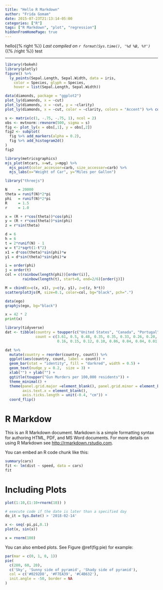 ```yaml
---
title: "Hello R Markdown"
author: "Frida Gomam"
date: 2015-07-23T21:13:14-05:00
categories: ["R"]
tags: ["R Markdown", "plot", "regression"]
hiddenFromHomePage: true
---
```

hello{{% right %}}
*Last compiled on `r format(Sys.time(), '%d %B, %Y')`*
{{% /right %}}
test

***

```r
library(rbokeh)
library(plotly)
figure() %>%
  ly_points(Sepal.Length, Sepal.Width, data = iris,
    color = Species, glyph = Species,
    hover = list(Sepal.Length, Sepal.Width))

```


```r
data(diamonds, package = "ggplot2")
plot_ly(diamonds, x = ~cut)
plot_ly(diamonds, x = ~cut, y = ~clarity)
plot_ly(diamonds, x = ~cut, color = ~clarity, colors = "Accent") %>% config(displayModeBar = F) %>% layout(xaxis=list(fixedrange=TRUE)) %>% layout(yaxis=list(fixedrange=TRUE))

```


```r
s <- matrix(c(1, -.75, -.75, 1), ncol = 2)
obs <- mvtnorm::rmvnorm(500, sigma = s)
fig <- plot_ly(x = obs[,1], y = obs[,2])
fig2 <- subplot(
  fig %>% add_markers(alpha = 0.2),
  fig %>% add_histogram2d()
)
fig2
```

```r
library(metricsgraphics)
mjs_plot(mtcars, x=wt, y=mpg) %>%
  mjs_point(color_accessor=carb, size_accessor=carb) %>%
  mjs_labs(x="Weight of Car", y="Miles per Gallon")
```

```r
library("threejs")

N     = 20000
theta = runif(N)*2*pi
phi   = runif(N)*2*pi
R     = 1.5
r     = 1.0

x = (R + r*cos(theta))*cos(phi)
y = (R + r*cos(theta))*sin(phi)
z = r*sin(theta)

d = 6
h = 6
t = 2*runif(N) - 1
w = t^2*sqrt(1-t^2)
x1 = d*cos(theta)*sin(phi)*w
y1 = d*sin(theta)*sin(phi)*w

i = order(phi)
j = order(t)
col = c(rainbow(length(phi))[order(i)],
        rainbow(length(t), start=0, end=2/6)[order(j)])

M = cbind(x=c(x, x1), y=c(y, y1), z=c(z, h*t))
scatterplot3js(M, size=0.1, color=col, bg="black", pch=".")
```

```r
data(ego)
graphjs(ego, bg="black")
```

```python
x = 42 * 2
print(x) 
```

```r
library(tidyverse)
dat <- tibble(country = toupper(c("United States", "Canada", "Portugal", "Ireland", "Italy", "Belgium", "Finland", "France", "Netherlands", "Denmark", "Sweden", "Slovakia", "Austria", "New Zealand", "Australia", "Spain", "Czech Republic", "Hungry", "Germany", "United Kingdom", "Norway", "Japan", "Republic of Korea")),
              count = c(3.61, 0.5, 0.48, 0.35, 0.35, 0.33, 0.26, 0.20, 0.20, 0.20, 0.19, 0.19, 0.18, 0.16,
                        0.16, 0.15, 0.12, 0.10, 0.06, 0.04, 0.04, 0.01, 0.01))

dat %>% 
  mutate(country = reorder(country, count)) %>%
  ggplot(aes(country, count, label = count)) +   
  geom_bar(stat = "identity", fill = "darkred", width = 0.5) +
  geom_text(nudge_y = 0.2,  size = 3) +
  xlab("") + ylab("") + 
  ggtitle(toupper("Gun Murders per 100,000 residents")) + 
  theme_minimal() +
  theme(panel.grid.major =element_blank(), panel.grid.minor = element_blank(), 
        axis.text.x = element_blank(),
        axis.ticks.length = unit(-0.4, "cm")) + 
  coord_flip() 
```

# R Markdow

This is an R Markdown document. Markdown is a simple formatting syntax for authoring HTML, PDF, and MS Word documents. For more details on using R Markdown see <http://rmarkdown.rstudio.com>.

You can embed an R code chunk like this:

```r
summary(cars)
fit <- lm(dist ~ speed, data = cars)
fit
```

# Including Plots

```r
plot(1:10,(1:10+rnorm(10)) )
```

```r
# execute code if the date is later than a specified day
do_it = Sys.Date() > '2018-02-14'
```

```r
x <- seq(-pi,pi,0.1)
plot(x, sin(x))
```


```r
x = rnorm(100)
```

You can also embed plots. See Figure \@ref(fig:pie) for example:

```r
par(mar = c(0, 1, 0, 1))
pie(
  c(280, 60, 20),
  c('Sky', 'Sunny side of pyramid', 'Shady side of pyramid'),
  col = c('#0292D8', '#F7EA39', '#C4B632'),
  init.angle = -50, border = NA
)
```
